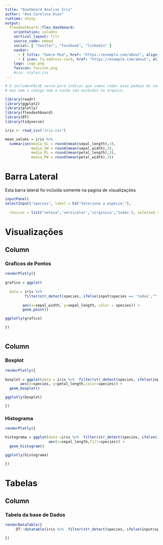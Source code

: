 ---
title: "Dashboard Analise Iris"
author: "Ana Carolina Dias" 
runtime: shiny
output: 
  flexdashboard::flex_dashboard:
    orientation: columns
    vertical_layout: fill
    source_code: embed
    social: [ "twitter", "facebook", "linkedin" ]
    navbar:
      - { title: "Sobre Mim", href: "https://example.com/about", align: right }
      - { icon: fa-address-card, href: "https://example.com/about", align: right }
    logo: logo.png
    favicon: favicon.png
    #css: styles.css
---

```{r setup, include=FALSE}

# O include=FALSE serve para indicar que vamos rodar esse pedaço do codigo
# mas nem o código nem a saída são exibidos no arquivo.

library(readr)
library(ggplot2)
library(plotly)
library(flexdashboard)
library(DT)
library(tidyverse)

iris <- read_csv("iris.csv")

mean_values = iris %>% 
  summarise(media_SL = round(mean(sepal_length),3),
            media_SW = round(mean(sepal_width),3),
            media_PL = round(mean(petal_length),3),
            media_PW = round(mean(petal_width),3))


```

# Barra Lateral {.sidebar}

Esta barra lateral foi incluida somente 
na pagina de visualizações

```{r}

inputPanel(
selectInput("species", label = h3("Selecione a espécie:"), 
            
  choices = list("setosa",'versicolor','virginica','todas'), selected = "todas"))

```

# Visualizações {data-icon="fa-signal" data-navmenu="Analises"} 

## Column {data-width=500}

### Graficos de Pontos 

```{r}

renderPlotly({
  
grafico = ggplot(
  
  data = iris %>% 
         filter(str_detect(species, ifelse(input$species == 'todas',"",input$species))),
  
        aes(x=sepal_width, y=sepal_length, color = species)) + 
        geom_point()

ggplotly(grafico)

})



```

## Column {data-width=300}

### Boxplot 
```{r}

renderPlotly({
  
boxplot = ggplot(data = iris %>%  filter(str_detect(species, ifelse(input$species == 'todas',"",input$species))),
       aes(x=species, y=petal_length,color=species)) + 
  geom_boxplot() 

ggplotly(boxplot)

})

```

### Histograma

```{r}

renderPlotly({

histograma = ggplot(data =iris %>%  filter(str_detect(species, ifelse(input$species == 'todas',"",input$species))),
                    aes(x=sepal_length,fill=species)) + 
  geom_histogram() 

ggplotly(histograma)

})

```

# Tabelas {data-table=row data-icon="fa-list" data-navmenu="Analises"}

## Column {data-width=300}

### Tabela da base de Dados

```{r}


renderDataTable({
     DT::datatable(iris %>%  filter(str_detect(species, ifelse(input$species == 'todas',"",input$species))), options = list(lengthMenu = c(5, 10, 25), pageLength = 20))

})
```
